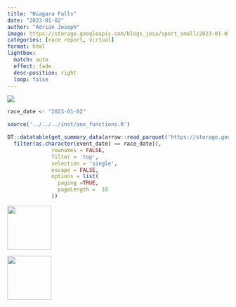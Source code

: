 ```yaml
---
title: "Niagara Falls"
date: "2023-01-02"
author: "Adrian Joseph"
image: https://storage.googleapis.com/blogs_josa/sport_small/2023-01-01_NIAGARA_FALLS/img/00.png
categories: [race report, virtual]
format: html
lightbox:
  match: auto
  effect: fade
  desc-position: right
  loop: false
---
```

![](https://storage.googleapis.com/blogs_josa/sport_small/2023-01-01_NIAGARA_FALLS/img/00.png)

```r
race_date <- "2023-01-02"

source('../../../inst/aux_functions.R')

DT::datatable(get_summary_data(arrow::read_parquet('https://storage.googleapis.com/blogs_josa/sport/parquets/main_dataset.parquet') |>
  filter(as.character(event_date) == race_date)),
              rownames = FALSE,
              filter = 'top',
              selection = 'single',
              escape = FALSE,
              options = list(
                paging =TRUE,
                pageLength =  10
              ))
```





::: {layout-ncol=4}
![](https://storage.googleapis.com/blogs_josa/sport_small/2023-01-01_NIAGARA_FALLS/img/00.png){ width="100" group="hi" }

![](https://storage.googleapis.com/blogs_josa/sport_small/2023-01-01_NIAGARA_FALLS/img/01.png){ width="100" group="hi" }


:::
